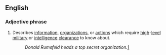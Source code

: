 ==English==

===Adjective phrase===

# Describes [[information]], [[organization]]s, or [[action]]s which require [[high]]-[[level]] [[military]] or [[intelligence]] [[clearance]] to know about.
#: ''Donald Rumsfeld heads a top secret organization.''[http://www.newyorker.com/fact/content/?040524fa_fact]